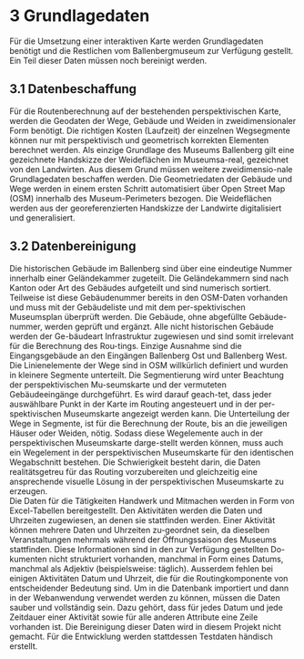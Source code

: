 # 3	Grundlagedaten
Für die Umsetzung einer interaktiven Karte werden Grundlagedaten benötigt und die Restlichen vom Ballenbergmuseum zur Verfügung gestellt. Ein Teil dieser Daten müssen noch bereinigt werden.  

## 3.1	Datenbeschaffung
Für die Routenberechnung auf der bestehenden perspektivischen Karte, werden die Geodaten der Wege, Gebäude und Weiden in zweidimensionaler Form benötigt. Die richtigen Kosten (Laufzeit) der einzelnen Wegsegmente können nur mit perspektivisch und geometrisch korrekten Elementen berechnet werden. Als einzige Grundlage des Museums Ballenberg gilt eine gezeichnete Handskizze der Weideflächen im Museumsa-real, gezeichnet von den Landwirten. Aus diesem Grund müssen weitere zweidimensio-nale Grundlagedaten beschaffen werden. Die Geometriedaten der Gebäude und Wege werden in einem ersten Schritt automatisiert über Open Street Map (OSM) innerhalb des Museum-Perimeters bezogen. Die Weideflächen werden aus der georeferenzierten Handskizze der Landwirte digitalisiert und generalisiert.

## 3.2	Datenbereinigung
Die historischen Gebäude im Ballenberg sind über eine eindeutige Nummer innerhalb einer Geländekammer zugeteilt. Die Geländekammern sind nach Kanton oder Art des Gebäudes aufgeteilt und sind numerisch sortiert. Teilweise ist diese Gebäudenummer bereits in den OSM-Daten vorhanden und muss mit der Gebäudeliste und mit dem per-spektivischen Museumsplan überprüft werden. Die Gebäude, ohne abgefüllte Gebäude-nummer, werden geprüft und ergänzt. Alle nicht historischen Gebäude werden der Ge-bäudeart Infrastruktur zugewiesen und sind somit irrelevant für die Berechnung des Rou-tings. Einzige Ausnahme sind die Eingangsgebäude an den Eingängen Ballenberg Ost und Ballenberg West.  
Die Linienelemente der Wege sind in OSM willkürlich definiert und wurden in kleinere Segmente unterteilt. Die Segmentierung wird unter Beachtung der perspektivischen Mu-seumskarte und der vermuteten Gebäudeeingänge durchgeführt. Es wird darauf geach-tet, dass jeder auswählbare Punkt in der Karte im Routing angesteuert und in der per-spektivischen Museumskarte angezeigt werden kann. Die Unterteilung der Wege in Segmente, ist für die Berechnung der Route, bis an die jeweiligen Häuser oder Weiden, nötig. Sodass diese Wegelemente auch in der perspektivischen Museumskarte darge-stellt werden können, muss auch ein Wegelement in der perspektivischen Museumskarte für den identischen Wegabschnitt bestehen. Die Schwierigkeit besteht darin, die Daten realitätsgetreu für das Routing vorzubereiten und gleichzeitig eine ansprechende visuelle Lösung in der perspektivischen Museumskarte zu erzeugen.  
Die Daten für die Tätigkeiten Handwerk und Mitmachen werden in Form von Excel-Tabellen bereitgestellt. Den Aktivitäten werden die Daten und Uhrzeiten zugewiesen, an denen sie stattfinden werden. Einer Aktivität können mehrere Daten und Uhrzeiten zu-geordnet sein, da dieselben Veranstaltungen mehrmals während der Öffnungssaison des Museums stattfinden. Diese Informationen sind in den zur Verfügung gestellten Do-kumenten nicht strukturiert vorhanden, manchmal in Form eines Datums, manchmal als Adjektiv (beispielsweise: täglich). Ausserdem fehlen bei einigen Aktivitäten Datum und Uhrzeit, die für die Routingkomponente von entscheidender Bedeutung sind. Um in die Datenbank importiert und dann in der Webanwendung verwendet werden zu können, müssen die Daten sauber und vollständig sein. Dazu gehört, dass für jedes Datum und jede Zeitdauer einer Aktivität sowie für alle anderen Attribute eine Zeile vorhanden ist. Die Bereinigung dieser Daten wird in diesem Projekt nicht gemacht. Für die Entwicklung werden stattdessen Testdaten händisch erstellt.  